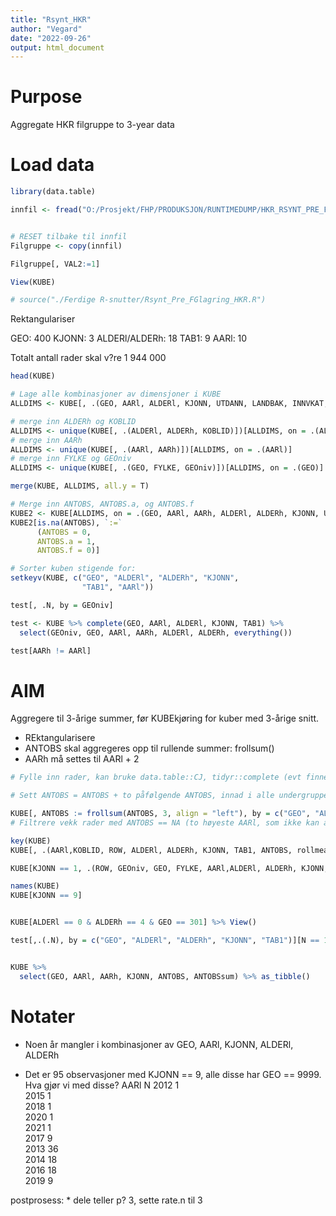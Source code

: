 ```yaml
---
title: "Rsynt_HKR"
author: "Vegard"
date: "2022-09-26"
output: html_document
---
```


# Purpose

Aggregate HKR filgruppe to 3-year data 

# Load data

```r
library(data.table)

innfil <- fread("O:/Prosjekt/FHP/PRODUKSJON/RUNTIMEDUMP/HKR_RSYNT_PRE_FGLAGRINGpre.csv")


# RESET tilbake til innfil
Filgruppe <- copy(innfil)

Filgruppe[, VAL2:=1]

View(KUBE)
```

```r
# source("./Ferdige R-snutter/Rsynt_Pre_FGlagring_HKR.R")
```


Rektangulariser

GEO: 400
KJONN: 3
ALDERl/ALDERh: 18
TAB1: 9
AARl: 10

Totalt antall rader skal v?re 1 944 000
```r
head(KUBE)
```

```r
# Lage alle kombinasjoner av dimensjoner i KUBE
ALLDIMS <- KUBE[, .(GEO, AARl, ALDERl, KJONN, UTDANN, LANDBAK, INNVKAT, TAB1)][CJ(GEO, AARl, ALDERl, KJONN, UTDANN, LANDBAK, INNVKAT, TAB1, unique = T), on = .(GEO, AARl, ALDERl, KJONN, UTDANN, LANDBAK, INNVKAT, TAB1)]

# merge inn ALDERh og KOBLID
ALLDIMS <- unique(KUBE[, .(ALDERl, ALDERh, KOBLID)])[ALLDIMS, on = .(ALDERl)]
# merge inn AARh
ALLDIMS <- unique(KUBE[, .(AARl, AARh)])[ALLDIMS, on = .(AARl)]
# merge inn FYLKE og GEOniv
ALLDIMS <- unique(KUBE[, .(GEO, FYLKE, GEOniv)])[ALLDIMS, on = .(GEO)]

merge(KUBE, ALLDIMS, all.y = T)

# Merge inn ANTOBS, ANTOBS.a, og ANTOBS.f
KUBE2 <- KUBE[ALLDIMS, on = .(GEO, AARl, AARh, ALDERl, ALDERh, KJONN, UTDANN, LANDBAK, INNVKAT, TAB1, KOBLID, FYLKE, GEOniv)]
KUBE2[is.na(ANTOBS), `:=` 
      (ANTOBS = 0,
      ANTOBS.a = 1,
      ANTOBS.f = 0)]


```


```r
# Sorter kuben stigende for:
setkeyv(KUBE, c("GEO", "ALDERl", "ALDERh", "KJONN", 
                "TAB1", "AARl"))

test[, .N, by = GEOniv]

test <- KUBE %>% complete(GEO, AARl, ALDERl, KJONN, TAB1) %>% 
  select(GEOniv, GEO, AARl, AARh, ALDERl, ALDERh, everything())

test[AARh != AARl]
```


# AIM

Aggregere til 3-årige summer, før KUBEkjøring for kuber med 3-årige snitt. 

* REktangularisere
* ANTOBS skal aggregeres opp til rullende summer: frollsum()
* AARh må settes til AARl + 2


```r

# Fylle inn rader, kan bruke data.table::CJ, tidyr::complete (evt finne ekvivalent med dtplyr)

# Sett ANTOBS = ANTOBS + to påfølgende ANTOBS, innad i alle undergrupper av GEO, ALDERl, ALDERh, KJONN og TAB1

KUBE[, ANTOBS := frollsum(ANTOBS, 3, align = "left"), by = c("GEO", "ALDERl", "ALDERh", "KJONN", "TAB1")]
# Filtrere vekk rader med ANTOBS == NA (to høyeste AARl, som ikke kan aggregeres til treårige perioder)

key(KUBE)
KUBE[, .(AARl,KOBLID, ROW, ALDERl, ALDERh, KJONN, TAB1, ANTOBS, rollmean)]

KUBE[KJONN == 1, .(ROW, GEOniv, GEO, FYLKE, AARl,ALDERl, ALDERh, KJONN, TAB1)]

names(KUBE)
KUBE[KJONN == 9]


KUBE[ALDERl == 0 & ALDERh == 4 & GEO == 301] %>% View()

test[,.(.N), by = c("GEO", "ALDERl", "ALDERh", "KJONN", "TAB1")][N == 10]


KUBE %>% 
  select(GEO, AARl, AARh, KJONN, ANTOBS, ANTOBSsum) %>% as_tibble()


```


# Notater

* Noen år mangler i kombinasjoner av GEO, AARl, KJONN, ALDERl, ALDERh

* Det er 95 observasjoner med KJONN == 9, alle disse har GEO == 9999. Hva gjør vi med disse?
AARl  N
2012	1			
2015	1			
2018	1			
2020	1			
2021	1			
2017	9			
2013	36			
2014	18			
2016	18			
2019	9	


postprosess: 
* dele teller p? 3, sette rate.n til 3